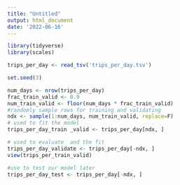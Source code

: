 ```yaml
---
title: "Untitled"
output: html_document
date: '2022-06-16'
---
```


```r
library(tidyverse)
library(scales)

```
```r
trips_per_day <- read_tsv('trips_per_day.tsv') 
```


```r
set.seed(3)

num_days <- nrow(trips_per_day)
frac_train_valid <- 0.9
num_train_valid <- floor(num_days * frac_train_valid)
#randomly sample rows for training and validating
ndx <- sample(1:num_days, num_train_valid, replace=F)
# used to fit the model
trips_per_day_train _valid <- trips_per_day[ndx, ]

# used to evaluate  and the fit
trips_per_day_validate <- trips_per_day[-ndx, ]
view(trips_per_train_valid)

#use to test our model later
trips_per_day_test <- trips_per_day[-ndx, ]

```

